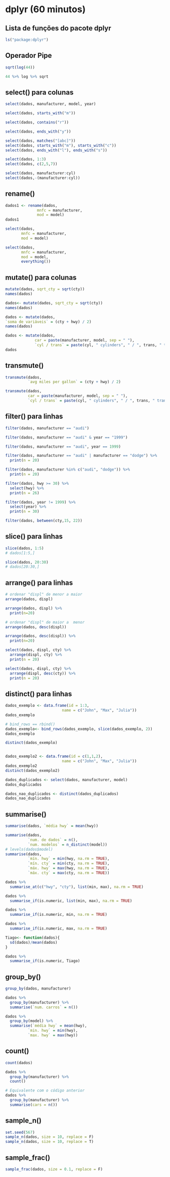 # dplyr (60 minutos)

## Lista de funções do pacote dplyr

```r
ls("package:dplyr")
```


## Operador Pipe

```r
sqrt(log(44))

44 %>% log %>% sqrt
```

## select() para colunas

```r
select(dados, manufacturer, model, year)

select(dados, starts_with("m"))

select(dados, contains("r"))

select(dados, ends_with("y"))

select(dados, matches("[abc]"))
select(dados, starts_with("m"), starts_with("c")) 
select(dados, ends_with("l"), ends_with("s")) 

select(dados, 1:3)      
select(dados, c(2,5,7)) 

select(dados, manufacturer:cyl) 
select(dados,-(manufacturer:cyl))
``` 


##   rename()

```r
dados1 <- rename(dados, 
              mnfc = manufacturer,
              mod = model)
dados1

select(dados,
       mnfc = manufacturer,
       mod = model)

select(dados,
       mnfc = manufacturer,
       mod = model,
       everything())
```

## mutate() para colunas

```r
mutate(dados, sqrt_cty = sqrt(cty))
names(dados)

dados<- mutate(dados, sqrt_cty = sqrt(cty))
names(dados)

dados <- mutate(dados,
`soma de variáveis` = (cty + hwy) / 2)
names(dados)

dados <- mutate(dados,
             car = paste(manufacturer, model, sep = " "),
             `cyl / trans` = paste(cyl, " cylinders", " / ", trans, " transmission", sep = ""))
dados
```

## transmute() 

```r
transmute(dados,
          `avg miles per gallon` = (cty + hwy) / 2)

transmute(dados,
          car = paste(manufacturer, model, sep = " "),
          `cyl / trans` = paste(cyl, " cylinders", " / ", trans, " transmission", sep = ""))
```


## filter()  para linhas

```r
filter(dados, manufacturer == "audi") 

filter(dados, manufacturer == "audi" & year == "1999") 

filter(dados, manufacturer == "audi", year == 1999) 

filter(dados, manufacturer == "audi" | manufacturer == "dodge") %>%
  print(n = 20)

filter(dados, manufacturer %in% c("audi", "dodge")) %>%
  print(n = 20)

filter(dados, hwy >= 30) %>% 
  select(hwy) %>%
  print(n = 26)

filter(dados, year != 1999) %>% 
  select(year) %>%
  print(n = 30)

filter(dados, between(cty,15, 22)) 
```


## slice() para linhas

```r
slice(dados, 1:5)
# dados[1:5,]

slice(dados, 20:30)
# dados[20:30,]
```


## arrange() para linhas

```r
# ordenar "displ" de menor a maior
arrange(dados, displ)

arrange(dados, displ) %>% 
  print(n=20)

# ordenar "displ" de maior a  menor
arrange(dados, desc(displ))

arrange(dados, desc(displ)) %>% 
  print(n=20)

select(dados, displ, cty) %>% 
  arrange(displ, cty) %>% 
  print(n = 20)

select(dados, displ, cty) %>% 
  arrange(displ, desc(cty)) %>% 
  print(n = 20)
```


## distinct() para linhas

```r
dados_exemplo <- data.frame(id = 1:3,
                         name = c("John", "Max", "Julia"))
dados_exemplo

# bind_rows == rbind()
dados_exemplo<- bind_rows(dados_exemplo, slice(dados_exemplo, 2)) 
dados_exemplo

distinct(dados_exemplo)


dados_exemplo2 <- data.frame(id = c(1,1,2),
                         name = c("John", "Max", "Julia"))
dados_exemplo2
distinct(dados_exemplo2)

dados_duplicados <- select(dados, manufacturer, model)
dados_duplicados

dados_nao_duplicados <- distinct(dados_duplicados)
dados_nao_duplicados
```

## summarise()

```r
summarise(dados, `média hwy` = mean(hwy))

summarise(dados, 
          `num. de dados` = n(),
          `num. modelos` = n_distinct(model))
# levels(dados$model)
summarise(dados, 
          `mín. hwy` = min(hwy, na.rm = TRUE),
          `mín. cty` = min(cty, na.rm = TRUE),
          `máx. hwy` = max(hwy, na.rm = TRUE),
          `máx. cty` = max(cty, na.rm = TRUE))

dados %>%
  summarise_at(c("hwy", "cty"), list(min, max), na.rm = TRUE)

dados %>%
  summarise_if(is.numeric, list(min, max), na.rm = TRUE) 

dados %>%
  summarise_if(is.numeric, min, na.rm = TRUE) 

dados %>%
  summarise_if(is.numeric, max, na.rm = TRUE) 

Tiago<- function(dados){
  sd(dados)/mean(dados)
}

dados %>%
  summarise_if(is.numeric, Tiago) 
```

## group_by() 

```r
group_by(dados, manufacturer)

dados %>% 
  group_by(manufacturer) %>%
  summarise(`num. carros` = n())

dados %>% 
  group_by(model) %>%
  summarise(`média hwy` = mean(hwy),
          `min. hwy` = min(hwy),
          `max. hwy` = max(hwy))
```

## count()

```r
count(dados)

dados %>% 
  group_by(manufacturer) %>%
  count()

# Equivalente com o código anterior
dados %>% 
  group_by(manufacturer) %>%
  summarise(cars = n())
```

## sample_n() 

```r
set.seed(567)
sample_n(dados, size = 10, replace = F)
sample_n(dados, size = 10, replace = T)
```

## sample_frac() 

```r
sample_frac(dados, size = 0.1, replace = F)
```
